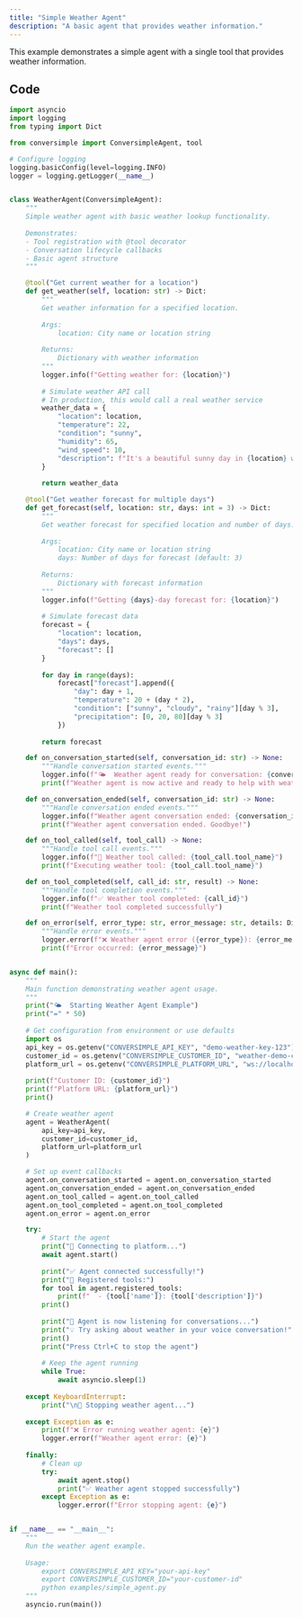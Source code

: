 ```yaml
--- 
title: "Simple Weather Agent"
description: "A basic agent that provides weather information."
---
```


This example demonstrates a simple agent with a single tool that provides weather information.

## Code

```python
import asyncio
import logging
from typing import Dict

from conversimple import ConversimpleAgent, tool

# Configure logging
logging.basicConfig(level=logging.INFO)
logger = logging.getLogger(__name__)


class WeatherAgent(ConversimpleAgent):
    """
    Simple weather agent with basic weather lookup functionality.
    
    Demonstrates:
    - Tool registration with @tool decorator
    - Conversation lifecycle callbacks  
    - Basic agent structure
    """

    @tool("Get current weather for a location")
    def get_weather(self, location: str) -> Dict:
        """
        Get weather information for a specified location.
        
        Args:
            location: City name or location string
            
        Returns:
            Dictionary with weather information
        """
        logger.info(f"Getting weather for: {location}")
        
        # Simulate weather API call
        # In production, this would call a real weather service
        weather_data = {
            "location": location,
            "temperature": 22,
            "condition": "sunny",
            "humidity": 65,
            "wind_speed": 10,
            "description": f"It's a beautiful sunny day in {location} with a temperature of 22°C"
        }
        
        return weather_data

    @tool("Get weather forecast for multiple days")
    def get_forecast(self, location: str, days: int = 3) -> Dict:
        """
        Get weather forecast for specified location and number of days.
        
        Args:
            location: City name or location string
            days: Number of days for forecast (default: 3)
            
        Returns:
            Dictionary with forecast information
        """
        logger.info(f"Getting {days}-day forecast for: {location}")
        
        # Simulate forecast data
        forecast = {
            "location": location,
            "days": days,
            "forecast": []
        }
        
        for day in range(days):
            forecast["forecast"].append({
                "day": day + 1,
                "temperature": 20 + (day * 2),
                "condition": ["sunny", "cloudy", "rainy"][day % 3],
                "precipitation": [0, 20, 80][day % 3]
            })
            
        return forecast

    def on_conversation_started(self, conversation_id: str) -> None:
        """Handle conversation started events."""
        logger.info(f"🌤️  Weather agent ready for conversation: {conversation_id}")
        print(f"Weather agent is now active and ready to help with weather information!")

    def on_conversation_ended(self, conversation_id: str) -> None:
        """Handle conversation ended events."""
        logger.info(f"Weather agent conversation ended: {conversation_id}")
        print(f"Weather agent conversation ended. Goodbye!")

    def on_tool_called(self, tool_call) -> None:
        """Handle tool call events."""
        logger.info(f"🔧 Weather tool called: {tool_call.tool_name}")
        print(f"Executing weather tool: {tool_call.tool_name}")

    def on_tool_completed(self, call_id: str, result) -> None:
        """Handle tool completion events."""
        logger.info(f"✅ Weather tool completed: {call_id}")
        print(f"Weather tool completed successfully")

    def on_error(self, error_type: str, error_message: str, details: Dict) -> None:
        """Handle error events."""
        logger.error(f"❌ Weather agent error ({error_type}): {error_message}")
        print(f"Error occurred: {error_message}")


async def main():
    """
    Main function demonstrating weather agent usage.
    """
    print("🌤️  Starting Weather Agent Example")
    print("=" * 50)
    
    # Get configuration from environment or use defaults
    import os
    api_key = os.getenv("CONVERSIMPLE_API_KEY", "demo-weather-key-123")
    customer_id = os.getenv("CONVERSIMPLE_CUSTOMER_ID", "weather-demo-customer")
    platform_url = os.getenv("CONVERSIMPLE_PLATFORM_URL", "ws://localhost:4000/sdk/websocket")
    
    print(f"Customer ID: {customer_id}")
    print(f"Platform URL: {platform_url}")
    print()

    # Create weather agent
    agent = WeatherAgent(
        api_key=api_key,
        customer_id=customer_id,
        platform_url=platform_url
    )

    # Set up event callbacks
    agent.on_conversation_started = agent.on_conversation_started
    agent.on_conversation_ended = agent.on_conversation_ended  
    agent.on_tool_called = agent.on_tool_called
    agent.on_tool_completed = agent.on_tool_completed
    agent.on_error = agent.on_error

    try:
        # Start the agent
        print("🔗 Connecting to platform...")
        await agent.start()
        
        print("✅ Agent connected successfully!")
        print("🎯 Registered tools:")
        for tool in agent.registered_tools:
            print(f"  - {tool['name']}: {tool['description']}")
        print()
        
        print("🎤 Agent is now listening for conversations...")
        print("💡 Try asking about weather in your voice conversation!")
        print()
        print("Press Ctrl+C to stop the agent")
        
        # Keep the agent running
        while True:
            await asyncio.sleep(1)
            
    except KeyboardInterrupt:
        print("\n🛑 Stopping weather agent...")
        
    except Exception as e:
        print(f"❌ Error running weather agent: {e}")
        logger.error(f"Weather agent error: {e}")
        
    finally:
        # Clean up
        try:
            await agent.stop()
            print("✅ Weather agent stopped successfully")
        except Exception as e:
            logger.error(f"Error stopping agent: {e}")


if __name__ == "__main__":
    """
    Run the weather agent example. 
    
    Usage:
        export CONVERSIMPLE_API_KEY="your-api-key"
        export CONVERSIMPLE_CUSTOMER_ID="your-customer-id"
        python examples/simple_agent.py
    """
    asyncio.run(main())
```